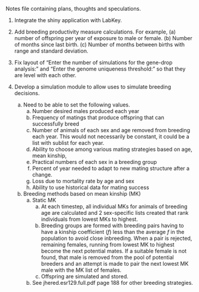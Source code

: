 Notes file containing plans, thoughts and speculations.

1. Integrate the shiny application with LabKey.

2. Add breeding productivity measure calculations. For example, (a) number of
offspring per year of exposure to male or female. (b) Number of months since
last birth. (c) Number of months between births with range and standard
deviation.

3. Fix layout of "Enter the number of simulations for the gene-drop analysis:"
and "Enter the genome uniqueness threshold:" so that they are level with each
other.

4. Develop a simulation module to allow uses to simulate breeding decisions.
    a. Need to be able to set the following values.
        a. Number desired males produced each year
        b. Frequency of matings that produce offspring that can successfully breed
        c. Number of animals of each sex and age removed from breeding each year. 
        This would not necessarily be constant, it could be a list with sublist for each year.
        d. Ability to choose among various mating strategies based on age, mean kinship,
        e. Practical numbers of each sex in a breeding group
        f. Percent of year needed to adapt to new mating structure after a change.
        g. Loss due to mortality rate by age and sex
        h. Ability to use historical data for mating success
    b. Breeding methods based on mean kinship (MK)
        a. Static MK
            a. At each timestep, all individual MKs for animals of breeding age
            are calculated and 2 sex-specific lists 
            created that rank individuals from lowest MKs to highest.
            b. Breeding groups are formed with breeding pairs having to have a kinship
            coefficient (_f_) less than the average _f_ in the population to avoid
            close inbreeding. When a pair is rejected, remaining females, running from
            lowest MK to highest become the next potential mates. 
            If a suitable female is not found, that male is removed from the pool of
            potential breeders and an attempt is made to pair the next lowest MK male 
            with the MK list of females.
            c. Offspring are simulated and stored.
         b. See jhered.esr129.full.pdf page 188 for other breeding strategies.
